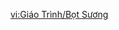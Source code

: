 {{Tutorial
|title    = Dew Bubbles
|subtitle = Gameplay Tutorial
|type     = Adventure
|icon     = Icon Tutorial Combat.png
|about    = Dew Bubble
|text1    = Dew Bubbles will burst when they are {{color|help|attacked}}, {{color|help|releasing ripples}}. They can be {{color|help|moved}} by the abilities of the Xenochromatic Ball Octopus, so this method may be used to change their position. When the Dew Bubbles are being moved, the circle that appears may be used to preview the area of effect of their ripples when they burst. When 2 small Dew Bubbles touch, they will {{color|help|merge into}} a large Dew Bubble, and when that bursts, it will release ripples with an {{color|help|even larger}} area of effect.
|image1   = Tutorial Dew Bubbles 1.png
|text2    = Dew Branches that can sometimes be seen around can produce Dew Bubbles. But like many other things, when a contaminated bacterial mat surrounds them, they will cease their activity.
|image2   = Tutorial Dew Bubbles 2.png
|text3    = These ripples are necessary to complete Harmonious Reed Pipe challenges, and can also interact with Hydro Elemental Monuments and other mechanisms and objects sensitive to the Hydro Element.
|image3   = Tutorial Dew Bubbles 3.png
|sort     = 6281
}}

[[vi:Giáo Trình/Bọt Sương]]